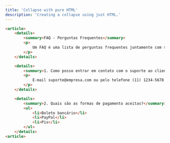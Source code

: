 ```yaml
---
title: 'Collapse with pure HTML'
description: 'Creating a collapse using just HTML.'
---
```


```html collapse.html
<article>
    <details>
        <summary>FAQ - Perguntas Frequentes</summary>
        <p>
            Um FAQ é uma lista de perguntas frequentes juntamente com suas respostas. 
        </p>
    </details>

    <details>
        <summary>1. Como posso entrar em contato com o suporte ao cliente?</summary>
        <p>
            E-mail suporte@empresa.com ou pelo telefone (11) 1234-5678
        </p>
    </details>

    <details>
        <summary>2. Quais são as formas de pagamento aceitas?</summary>
        <ul>
            <li>Boleto bancário</li>
            <li>PayPal</li>
            <li>Pix</li>
        </ul>
    </details>
<article>
```